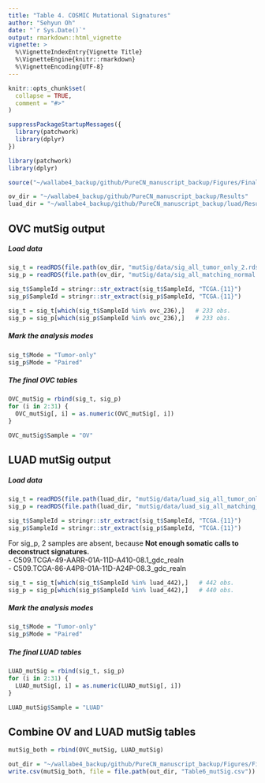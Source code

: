 ```yaml
---
title: "Table 4. COSMIC Mutational Signatures"
author: "Sehyun Oh"
date: "`r Sys.Date()`"
output: rmarkdown::html_vignette
vignette: >
  %\VignetteIndexEntry{Vignette Title}
  %\VignetteEngine{knitr::rmarkdown}
  %\VignetteEncoding{UTF-8}
---
```


```r
knitr::opts_chunk$set(
  collapse = TRUE,
  comment = "#>"
)
```

```r
suppressPackageStartupMessages({
  library(patchwork)
  library(dplyr)
})
```

```r
library(patchwork)
library(dplyr)
```

```r
source("~/wallabe4_backup/github/PureCN_manuscript_backup/Figures/Final_Figures/non_dup.R")
```

```r
ov_dir = "~/wallabe4_backup/github/PureCN_manuscript_backup/Results"
luad_dir = "~/wallabe4_backup/github/PureCN_manuscript_backup/luad/Results"
```

## OVC mutSig output
##### Load data
```r
sig_t = readRDS(file.path(ov_dir, "mutSig/data/sig_all_tumor_only_2.rds"))   # 324 obs.
sig_p = readRDS(file.path(ov_dir, "mutSig/data/sig_all_matching_normal.rds"))   # 277 obs.

sig_t$SampleId = stringr::str_extract(sig_t$SampleId, "TCGA.{11}")
sig_p$SampleId = stringr::str_extract(sig_p$SampleId, "TCGA.{11}")
```

```r
sig_t = sig_t[which(sig_t$SampleId %in% ovc_236),]   # 233 obs.
sig_p = sig_p[which(sig_p$SampleId %in% ovc_236),]   # 233 obs.
```

##### Mark the analysis modes
```r
sig_t$Mode = "Tumor-only"
sig_p$Mode = "Paired"
```

##### The final OVC tables
```r
OVC_mutSig = rbind(sig_t, sig_p) 
for (i in 2:31) {
  OVC_mutSig[, i] = as.numeric(OVC_mutSig[, i])
}

OVC_mutSig$Sample = "OV"
```

## LUAD mutSig output
##### Load data
```r
sig_t = readRDS(file.path(luad_dir, "mutSig/data/luad_sig_all_tumor_only_2.rds"))   # 442 obs.
sig_p = readRDS(file.path(luad_dir, "mutSig/data/luad_sig_all_matching_normal.rds"))   # 442 obs.

sig_t$SampleId = stringr::str_extract(sig_t$SampleId, "TCGA.{11}")
sig_p$SampleId = stringr::str_extract(sig_p$SampleId, "TCGA.{11}")
```

For sig_p, 2 samples are absent, because **Not enough somatic calls to deconstruct signatures.**   
- C509.TCGA-49-AARR-01A-11D-A410-08.1_gdc_realn   
- C509.TCGA-86-A4P8-01A-11D-A24P-08.3_gdc_realn
```r
sig_t = sig_t[which(sig_t$SampleId %in% luad_442),]   # 442 obs.
sig_p = sig_p[which(sig_p$SampleId %in% luad_442),]   # 440 obs.
```

##### Mark the analysis modes
```r
sig_t$Mode = "Tumor-only"
sig_p$Mode = "Paired"
```

##### The final LUAD tables
```r
LUAD_mutSig = rbind(sig_t, sig_p) 
for (i in 2:31) {
  LUAD_mutSig[, i] = as.numeric(LUAD_mutSig[, i])
}

LUAD_mutSig$Sample = "LUAD"
```

## Combine OV and LUAD mutSig tables
```r
mutSig_both = rbind(OVC_mutSig, LUAD_mutSig)
```

```r
out_dir = "~/wallabe4_backup/github/PureCN_manuscript_backup/Figures/Final_Tables"
write.csv(mutSig_both, file = file.path(out_dir, "Table6_mutSig.csv"))
```